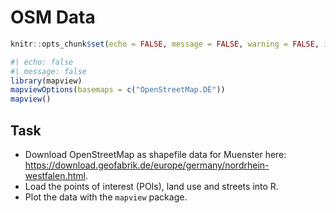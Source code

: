 # OSM Data

```r
knitr::opts_chunk$set(echo = FALSE, message = FALSE, warning = FALSE, include = TRUE)
```

```r
#| echo: false
#| message: false
library(mapview)
mapviewOptions(basemaps = c("OpenStreetMap.DE"))
mapview()

```

::: callout-important
## Task

-   Download OpenStreetMap as shapefile data for Muenster here: <https://download.geofabrik.de/europe/germany/nordrhein-westfalen.html>.
-   Load the points of interest (POIs), land use and streets into R.
-   Plot the data with the `mapview` package.
:::
